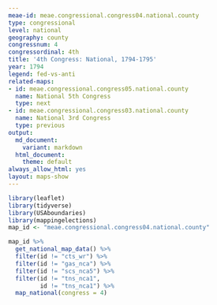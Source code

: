 ```yaml
---
meae-id: meae.congressional.congress04.national.county
type: congressional
level: national
geography: county
congressnum: 4
congressordinal: 4th
title: '4th Congress: National, 1794-1795'
year: 1794
legend: fed-vs-anti
related-maps:
- id: meae.congressional.congress05.national.county
  name: National 5th Congress
  type: next
- id: meae.congressional.congress03.national.county
  name: National 3rd Congress
  type: previous
output:
  md_document:
    variant: markdown
  html_document:
    theme: default
always_allow_html: yes
layout: maps-show
---
```


```r
library(leaflet)
library(tidyverse)
library(USAboundaries)
library(mappingelections)
map_id <- "meae.congressional.congress04.national.county"
```

<div class="map">

```r
map_id %>%
  get_national_map_data() %>%
  filter(id != "cts_wr") %>% 
  filter(id != "gas_nca") %>% 
  filter(id != "scs_nca5") %>% 
  filter(id != "tns_nca1",
         id != "tns_nca1") %>% 
  map_national(congress = 4)
```

</div>

<div class="results-table">

</div>
